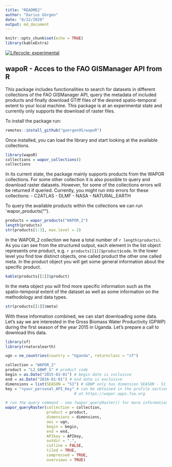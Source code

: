 ```yaml
---
title: "README2"
author: "Darius Görgen"
date: "8/22/2020"
output: md_document
---
```


```r
knitr::opts_chunk$set(echo = TRUE)
library(kableExtra)
```

<!-- badges: start -->
[![Lifecycle: experimental](https://img.shields.io/badge/lifecycle-experimental-orange.svg)](https://www.tidyverse.org/lifecycle/#experimental)
<!-- badges: end -->

## wapoR - Acces to the FAO GISManager API from R

This package includes functionalities to search for datasets in different 
collections of the FAO GISManager API, query the metadata of included products 
and finally download GTiff files of the desired spatio-temporal extent to your local machine.
This package is at an experimental state and currently only supports the download
of raster files. 

To install the package run:

```r
remotes::install_github("goergen95/wapoR")
```

Once installed, you can load the library and start looking at the available
collections.

```r
library(wapoR)
collections = wapor_collections()
collections
```

In its current state, the package mainly supports products from the WAPOR collections.
For some other collection it is also possible to query and download raster datasets.
However, for some of the collections errors will be returned if queried.
Currently, you might run into errors for these collections:
 - C2ATLAS 
 - DLMF
 - NASA
 - NATURAL_EARTH
 
To query the available products within the collections we can run `wapor_products("<collection_name>").

```r
products = wapor_products("WAPOR_2")
length(products)
str(products[1:3], max.level = 2)

``` 

In the WAPOR_2 collection we have a total number of `r length(products)`. 
As you can see from the structured output, each element in the list object represents 
one product, e.g. `r products[[1]]$product$code`. In the lower level you find
tow distinct objects, one called product the other one called meta.
In the product object you will get some general information about the specific product.


```r
kable(products[[1]]$product)
```

In the meta object you will find more specific information such as the spatio-temporal
extent of the dataset as well as some information on the methodology and data types.

```r
str(products[[1]]$meta)
```

With these information combined, we can start downloading some data.
Let's say we are interested in the Gross Biomass Water Productivity (GPWP) during
the first season of the year 2015 in Uganda. Let's prepare a call to download this 
data.

```r
library(sf)
library(rnaturalearth)

ugn = ne_countries(country = "Uganda", returnclass = "sf")

collection = "WAPOR_2"
product = "L2_GBWP_S" # product code
begin = as.Date("2015-01-01") # begin date is inclusive
end = as.Date("2016-01-01") # end date is exclusive
dimensions = list(SEASON = "S1") # GBWP only has dimension SEASON - S1 and S2
key = "<your_personal_API_Key" # can be obtained in the profile section of the WAPOR website 
                              # at https://wapor.apps.fao.org

# run the query command - see ?wapor_queryRaster() for more information
wapor_queryRaster(collection = collection,
                  product = product,
                  dimensions = dimensions,
                  aoi = ugn,
                  begin = begin,
                  end = end, 
                  APIkey = APIkey, 
                  outdir = ".", 
                  cutline = FALSE, 
                  tiled = TRUE, 
                  compressed = TRUE, 
                  overviews = TRUE)

```

